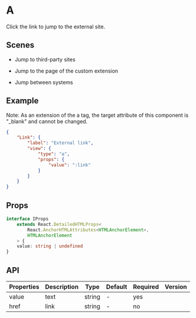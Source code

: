 # A

Click the link to jump to the external site.

## Scenes

- Jump to third-party sites

- Jump to the page of the custom extension

- Jump between systems

## Example

<Notice type='warning'>
	Note: As an extension of the a tag, the target attribute of this component is "_blank" and
	cannot be changed.
</Notice>

```json
{
	"Link": {
		"label": "External link",
		"view": {
			"type": "a",
			"props": {
				"value": ":link"
			}
		}
	}
}
```

## Props

```ts
interface IProps
	extends React.DetailedHTMLProps<
		React.AnchorHTMLAttributes<HTMLAnchorElement>,
		HTMLAnchorElement
	> {
	value: string | undefined
}
```

## API

| Properties | Description | Type   | Default | Required | Version |
| ---------- | ----------- | ------ | ------- | -------- | ------- |
| value      | text        | string | -       | yes      |         |
| href       | link        | string | -       | no       |         |
